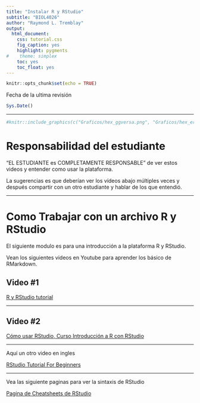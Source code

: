 ```yaml
---
title: "Instalar R y RStudio"
subtitle: "BIOL4026"
author: "Raymond L. Tremblay"
output:
  html_document:
    css: tutorial.css
    fig_caption: yes
    highlight: pygments
#    theme: simplex
    toc: yes
    toc_float: yes
---
```



    
```r
knitr::opts_chunk$set(echo = TRUE)
```


```{=html}
<style>
.list-group-item.active, .list-group-item.active:focus, .list-group-item.active:hover {
    background-color: #7b802a;
}
</style>
```


Fecha de la ultima revisión
```r

Sys.Date()
```



***

```r
#knitr::include_graphics(c("Graficos/hex_ggversa.png", "Graficos/hex_error.png"))
```


# Responsabilidad del estudiante

"EL ESTUDIANTE es COMPLETAMENTE RESPONSABLE" de ver estos videos y entender como usar la plataforma.

La sugerencias es que deberían ver los vídeos abajo múltiples veces y después compartir con un otro estudiante y hablar de los que entendió.  

***

# Como Trabajar con un archivo R y RStudio

El siguiente modulo es para una introducción a la plataforma R y RStudio.

Vean los siguientes videos en Youtube para aprender los básico de RMarkdown. 

## Video #1

[R y RStudio tutorial](https://www.youtube.com/watch?v=HPbPJLhCqXM)

***
## Video #2

[Cómo usar RStudio, Curso Introducción a R con RStudio](https://www.youtube.com/watch?v=8Ch83so7VHA)


***

Aquí un otro video en ingles

[RStudio Tutorial For Beginners](https://www.youtube.com/watch?v=mcYcjH-1giM)


***
Vea las siguiente paginas para ver la sintaxis de RStudio

[Pagina de Cheatsheets de RStudio](https://rstudio.com/resources/cheatsheets/)




